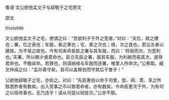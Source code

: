


鲁语·文公欲弛孟文子与郈敬子之宅原文

原文

thisistitle

文公欲弛孟文子之宅，使谓之曰：“吾欲利子于外之宽者。”对曰：“夫位，政之建也；署，位之表也；车服，表之章也；宅，章之次也；禄，次之食也。君议五者以建政，为不易之故也。今有司来命易臣之署与其车服，而曰：‘将易而次，为宽利也。’夫署，所以朝夕虔君命也。臣立先臣之署，服其车服，为利故而易其次，是辱君命也，不敢闻命。若罪也，则请纳禄与车服而违署，唯里人所命次。”公弗取。臧文仲闻之曰：“孟孙善守矣，其可以盖穆伯而守其后于鲁乎！”

公欲弛郈敬子之宅，亦如之。对曰：“先臣惠伯以命于司里，尝、禘、蒸、享之所致君胙者有数矣。出入受事之币以致君命者，亦有数矣。今命臣更次于外，为有司之以班命事也，无乃违乎！请从司徒以班徙次。”公亦不取。

